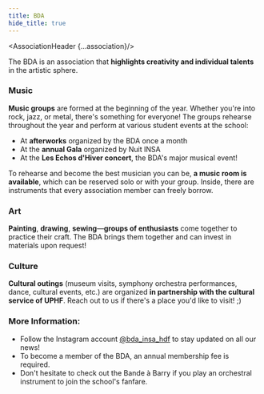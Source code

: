 ```yaml
---
title: BDA
hide_title: true
---
```



<AssociationHeader {...association}/>

The BDA is an association that **highlights creativity and individual talents** in the artistic sphere.

### Music
**Music groups** are formed at the beginning of the year. Whether you're into rock, jazz, or metal, there's something for everyone! The groups rehearse throughout the year and perform at various student events at the school:
- At **afterworks** organized by the BDA once a month
- At the **annual Gala** organized by Nuit INSA
- At the **Les Echos d'Hiver concert**, the BDA's major musical event!

To rehearse and become the best musician you can be, **a music room is available**, which can be reserved solo or with your group. Inside, there are instruments that every association member can freely borrow.

### Art
**Painting**, **drawing**, **sewing**—**groups of enthusiasts** come together to practice their craft. The BDA brings them together and can invest in materials upon request!

### Culture
**Cultural outings** (museum visits, symphony orchestra performances, dance, cultural events, etc.) are organized **in partnership with the cultural service of UPHF**. Reach out to us if there's a place you'd like to visit! ;)

### More Information:
- Follow the Instagram account [@bda_insa_hdf](https://instagram.com/bda_insa_hdf/) to stay updated on all our news!
- To become a member of the BDA, an annual membership fee is required.
- Don't hesitate to check out the Bande à Barry if you play an orchestral instrument to join the school's fanfare.